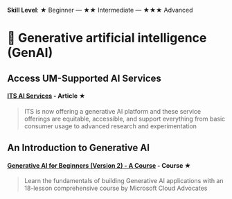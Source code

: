 **Skill Level**: ★ Beginner --- ★★ Intermediate --- ★★★ Advanced

# 🧠 Generative artificial intelligence (GenAI)

## Access UM-Supported AI Services

#### [**ITS AI Services**](https://its.umich.edu/computing/ai) **- Article ★**

> ITS is now offering a generative AI platform and these service offerings are equitable, accessible, and support everything from basic consumer usage to advanced research and experimentation

## An Introduction to Generative AI

#### [**Generative AI for Beginners (Version 2) - A Course**](https://microsoft.github.io/generative-ai-for-beginners/#/) **- Course ★**

> Learn the fundamentals of building Generative AI applications with an 18-lesson comprehensive course by Microsoft Cloud Advocates
